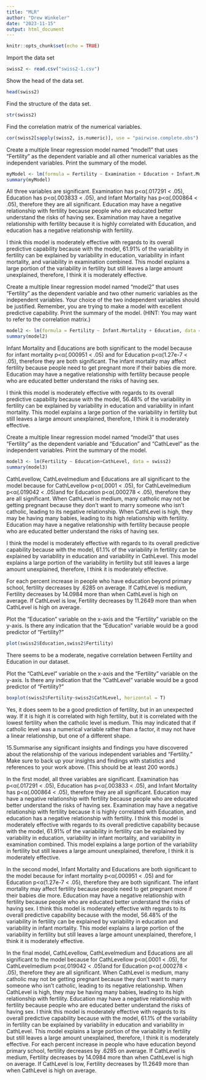 ---
title: "MLR"
author: "Drew Winkeler"
date: "2023-11-15"
output: html_document
---

```{r setup, include=FALSE}
knitr::opts_chunk$set(echo = TRUE)
```

Import the data set
```{r}
swiss2 <- read.csv("swiss2-1.csv")
```

Show the head of the data set.
```{r}
head(swiss2)
```

Find the structure of the data set.
```{r}
str(swiss2)
```

Find the correlation matrix of the numerical variables.
```{r}
cor(swiss2[sapply(swiss2, is.numeric)], use = "pairwise.complete.obs")
```

Create a multiple linear regression model named "model1" that uses "Fertility" as the dependent variable and all other numerical variables as the independent variables. Print the summary of the model.
```{r}
myModel <- lm(formula = Fertility ~ Examination + Education + Infant.Mortality, data = swiss2)
summary(myModel)
```

All three variables are significant. Examination has p<α(.017291 < .05), Education has p<α(.003833 < .05), and Infant Mortality has p<α(.000864 < .05), therefore they are all significant. Education may have a negative relationship with fertility because people who are educated better understand the risks of having sex. Examination may have a negative relationship with fertility because it is highly correlated with Education, and education has a negative relationship with fertility.

I think this model is moderately effective with regards to its overall predictive capability because with the model, 61.91% of the variability in fertility can be explained by variability in education, variability in infant mortality, and variability in examination combined. This model explains a large portion of the variability in fertility but still leaves a large amount unexplained, therefore, I think it is moderately effective.

Create a multiple linear regression model named "model2" that uses "Fertility" as the dependent variable and two other numeric variables as the independent variables. Your choice of the two independent variables should be justified. Remember, you are trying to make a model with excellent predictive capability. Print the summary of the model. (HINT: You may want to refer to the correlation matrix.)
```{r}
model2 <- lm(formula = Fertility ~ Infant.Mortality + Education, data = swiss2)
summary(model2)
```

Infant Mortality and Educations are both significant to the model because for infant mortality p<α(.000951 < .05) and for Education p<α(1.27e-7 < .05), therefore they are both significant. The infant mortality may affect fertility because people need to get pregnant more if their babies die more. Education may have a negative relationship with fertility because people who are educated better understand the risks of having sex.

I think this model is moderately effective with regards to its overall predictive capability because with the model, 56.48% of the variability in fertility can be explained by variability in education and variability in infant mortality. This model explains a large portion of the variability in fertility but still leaves a large amount unexplained, therefore, I think it is moderately effective.

Create a multiple linear regression model named "model3" that uses "Fertility" as the dependent variable and "Education" and "CathLevel" as the independent variables. Print the summary of the model.
```{r}
model3 <- lm(Fertility ~ Education+CathLevel, data = swiss2)
summary(model3)
```

CathLevellow, CathLevelmedium and Educations are all significant to the model because for CathLevellow p<α(.0001 < .05), for CathLevelmedium p<α(.019042 < .05)and for Education p<α(.000278 < .05), therefore they are all significant. When CathLevel is medium, many catholic may not be getting pregnant because they don't want to marry someone who isn't catholic, leading to its negative relationship. When CathLevel is high, they may be having many babies, leading to its high relationship with fertility. Education may have a negative relationship with fertility because people who are educated better understand the risks of having sex.

I think the model is moderately effective with regards to its overall predictive capability because with the model, 61.1% of the variability in fertility can be explained by variability in education and variability in CathLevel. This model explains a large portion of the variability in fertility but still leaves a large amount unexplained, therefore, I think it is moderately effective.

For each percent increase in people who have education beyond primary school, fertility decreases by .6285 on average. If CathLevel is medium, Fertility decreases by 14.0984 more than when CathLevel is high on average. If CathLevel is low, Fertility decreases by 11.2649 more than when CathLevel is high on average.

Plot the "Education" variable on the x-axis and the "Fertility" variable on the y-axis. Is there any indication that the "Education" variable would be a good predictor of "Fertility?"
```{r}
plot(swiss2$Education,swiss2$Fertility)
```

There seems to be a moderate, negative correlation between Fertility and Education in our dataset.

Plot the "CathLevel" variable on the x-axis and the "Fertility" variable on the y-axis. Is there any indication that the "CathLevel"  variable would be a good predictor of "Fertility?"
```{r}
boxplot(swiss2$Fertility~swiss2$CathLevel, horizontal = T)
```

Yes, it does seem to be a good prediction of fertility, but in an unexpected way. If it is high it is correlated with high fertility, but it is correlated with the lowest fertility when the catholic level is medium. This may indicated that if catholic level was a numerical variable rather than a factor, it may not have a linear relationship, but one of a different shape.

15.Summarise any significant insights and findings you have discovered about the relationship of the various independent variables and "Fertility." Make sure to back up your insights and findings with statistics and references to your work above. (This should be at least 200 words.)

In the first model, all three variables are significant. Examination has p<α(.017291 < .05), Education has p<α(.003833 < .05), and Infant Mortality has p<α(.000864 < .05), therefore they are all significant. Education may have a negative relationship with fertility because people who are educated better understand the risks of having sex. Examination may have a negative relationship with fertility because it is highly correlated with Education, and education has a negative relationship with fertility. I think this model is moderately effective with regards to its overall predictive capability because with the model, 61.91% of the variability in fertility can be explained by variability in education, variability in infant mortality, and variability in examination combined. This model explains a large portion of the variability in fertility but still leaves a large amount unexplained, therefore, I think it is moderately effective.

In the second model, Infant Mortality and Educations are both significant to the model because for infant mortality p<α(.000951 < .05) and for Education p<α(1.27e-7 < .05), therefore they are both significant. The infant mortality may affect fertility because people need to get pregnant more if their babies die more. Education may have a negative relationship with fertility because people who are educated better understand the risks of having sex. I think this model is moderately effective with regards to its overall predictive capability because with the model, 56.48% of the variability in fertility can be explained by variability in education and variability in infant mortality. This model explains a large portion of the variability in fertility but still leaves a large amount unexplained, therefore, I think it is moderately effective.

In the final model, CathLevellow, CathLevelmedium and Educations are all significant to the model because for CathLevellow p<α(.0001 < .05), for CathLevelmedium p<α(.019042 < .05)and for Education p<α(.000278 < .05), therefore they are all significant. When CathLevel is medium, many catholic may not be getting pregnant because they don't want to marry someone who isn't catholic, leading to its negative relationship. When CathLevel is high, they may be having many babies, leading to its high relationship with fertility. Education may have a negative relationship with fertility because people who are educated better understand the risks of having sex. I think this model is moderately effective with regards to its overall predictive capability because with the model, 61.1% of the variability in fertility can be explained by variability in education and variability in CathLevel. This model explains a large portion of the variability in fertility but still leaves a large amount unexplained, therefore, I think it is moderately effective. For each percent increase in people who have education beyond primary school, fertility decreases by .6285 on average. If CathLevel is medium, Fertility decreases by 14.0984 more than when CathLevel is high on average. If CathLevel is low, Fertility decreases by 11.2649 more than when CathLevel is high on average.
